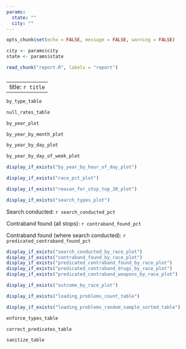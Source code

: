 ```yaml
---
params:
  state: ""
  city: ""
---
```



```r
opts_chunk$set(echo = FALSE, message = FALSE, warning = FALSE)

city <- params$city
state <- params$state

read_chunk("report.R", labels = "report")
```

```r
```

---
title: `r title`
---

\begin{center}
2017 5 year ACS population estimate: `r comma_num(population)`

`r comma_num(total_rows)` rows from `r date_range[1]` to `r date_range[2]`
\end{center}

```r
by_type_table
```

```r
null_rates_table
```

```r
by_year_plot
```

```r
by_year_by_month_plot
```

```r
by_year_by_day_plot
```

```r
by_year_by_day_of_week_plot
```

```r
display_if_exists("by_year_by_hour_of_day_plot")
```

```r
display_if_exists("race_pct_plot")
```

```r
display_if_exists("reason_for_stop_top_20_plot")
```

```r
display_if_exists("search_types_plot")
```

Search conducted: `r search_conducted_pct`

Contraband found (all stops): `r contraband_found_pct`

Contraband found (where search conducted): `r predicated_contraband_found_pct`

```r
display_if_exists("search_conducted_by_race_plot")
display_if_exists("contraband_found_by_race_plot")
display_if_exists("predicated_contraband_found_by_race_plot")
display_if_exists("predicated_contraband_drugs_by_race_plot")
display_if_exists("predicated_contraband_weapons_by_race_plot")
```

```r
display_if_exists("outcome_by_race_plot")
```

\newpage

\begin{center}
\textbf{Metadata}
\end{center}

```r
display_if_exists("loading_problems_count_table")
```

```r
display_if_exists("loading_problems_random_sample_sorted_table")
```

```r
enforce_types_table
```

```r
correct_predicates_table
```

```r
sanitize_table
```
